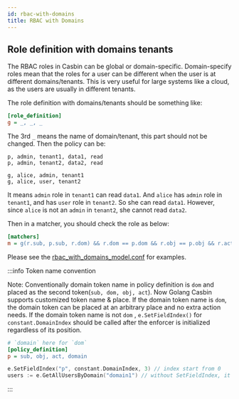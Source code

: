 ```yaml
---
id: rbac-with-domains
title: RBAC with Domains
---
```


## Role definition with domains tenants

The RBAC roles in Casbin can be global or domain-specific. Domain-specify roles mean that the roles for a user can be different when the user is at different domains/tenants. This is very useful for large systems like a cloud, as the users are usually in different tenants.

The role definition with domains/tenants should be something like:

```ini
[role_definition]
g = _, _, _
```

The 3rd ``_`` means the name of domain/tenant, this part should not be changed. Then the policy can be:

```
p, admin, tenant1, data1, read
p, admin, tenant2, data2, read

g, alice, admin, tenant1
g, alice, user, tenant2
```

It means ``admin`` role in ``tenant1`` can read ``data1``. And ``alice`` has ``admin`` role in ``tenant1``, and has ``user`` role in ``tenant2``. So she can read ``data1``. However, since ``alice`` is not an ``admin`` in ``tenant2``, she cannot read ``data2``.

Then in a matcher, you should check the role as below:

```ini
[matchers]
m = g(r.sub, p.sub, r.dom) && r.dom == p.dom && r.obj == p.obj && r.act == p.act
```

Please see the [rbac_with_domains_model.conf](https://github.com/casbin/casbin/blob/master/examples/rbac_with_domains_model.conf) for examples.

:::info Token name convention

Note: Conventionally domain token name in policy definition is `dom` and placed as the second token(`sub, dom, obj, act`).
Now Golang Casbin supports customized token name & place. If the domain token name is `dom`, the domain token can be placed at an arbitrary place and no extra action needs.  If the domain token name is not `dom` , `e.SetFieldIndex()` for `constant.DomainIndex` should be called after the enforcer is initialized regardless of its position.

```ini
# `domain` here for `dom`
[policy_definition]
p = sub, obj, act, domain
```

```go
e.SetFieldIndex("p", constant.DomainIndex, 3) // index start from 0
users := e.GetAllUsersByDomain("domain1") // without SetFieldIndex, it will raise an error
```

:::
